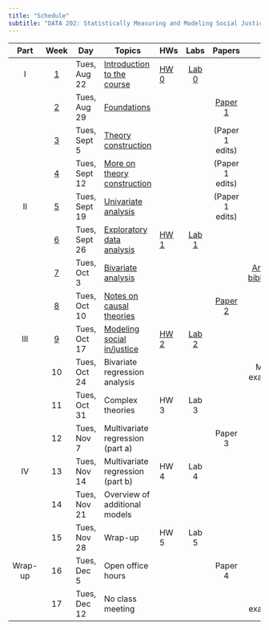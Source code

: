 ```yaml
---
title: "Schedule"
subtitle: "DATA 202: Statistically Measuring and Modeling Social Justice"
---
```


::: column-screen-inset-right
|  Part   |      Week       | Day           | Topics                                           | HWs                      |          Labs           |            Papers             |                      Other                      |     |
|:------:|:------:|--------|--------|--------|:------:|:------:|:------:|:------:|
|    I    | [1](week1.html) | Tues, Aug 22  | [Introduction to the course](index.html)         | [HW 0](assignments.html) | [Lab 0](computing.html) |                               |                                                 |     |
|         | [2](week2.html) | Tues, Aug 29  | [Foundations](week2-slides.html)                 |                          |                         |     [Paper 1](week1.html)     |                                                 |     |
|         | [3](week3.html) | Tues, Sept 5  | [Theory construction](week3-slides.html)         |                          |                         |        (Paper 1 edits)        |                                                 |     |
|         | [4](week4.html) | Tues, Sept 12 | [More on theory construction](week4-slides.html) |                          |                         |        (Paper 1 edits)        |                                                 |     |
|   II    | [5](week5.html) | Tues, Sept 19 | [Univariate analysis](week5-slides.html)         |                          |                         |        (Paper 1 edits)        |                                                 |     |
|         | [6](week6.html) | Tues, Sept 26 | [Exploratory data analysis](week6-slides.html)   | [HW 1](hw/hw1.html)      | [Lab 1](labs/lab1.html) |                               |                                                 |     |
|         | [7](week7.html) | Tues, Oct 3   | [Bivariate analysis](week7-slides.html)          |                          |                         |                               | [Annotated bibliography](papers/annotated.html) |     |
|         | [8](week8.html) | Tues, Oct 10  | [Notes on causal theories](week8-slides.html)    |                          |                         | [Paper 2](papers/paper2.html) |                                                 |     |
|   III   |        [9](week9.html)        | Tues, Oct 17  | [Modeling social in/justice](week9-slides.html)                       | [HW 2](hw/hw2.html)                     |          [Lab 2](labs/lab2.html)          |                               |                                                 |     |
|         |       10        | Tues, Oct 24  | Bivariate regression analysis                    |                          |                         |                               |               Midterm examination               |     |
|         |       11        | Tues, Oct 31  | Complex theories                                 | HW 3                     |          Lab 3          |                               |                                                 |     |
|         |       12        | Tues, Nov 7   | Multivariate regression (part a)                 |                          |                         |            Paper 3            |                                                 |     |
|   IV    |       13        | Tues, Nov 14  | Multivariate regression (part b)                 | HW 4                     |          Lab 4          |                               |                                                 |     |
|         |       14        | Tues, Nov 21  | Overview of additional models                    |                          |                         |                               |                                                 |     |
|         |       15        | Tues, Nov 28  | Wrap-up                                          | HW 5                     |          Lab 5          |                               |                                                 |     |
| Wrap-up |       16        | Tues, Dec 5   | Open office hours                                |                          |                         |            Paper 4            |                                                 |     |
|         |       17        | Tues, Dec 12  | No class meeting                                 |                          |                         |                               |                Final examination                |     |
:::
